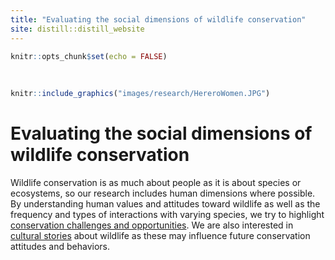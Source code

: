 ```yaml
---
title: "Evaluating the social dimensions of wildlife conservation"
site: distill::distill_website
---
```


```r
knitr::opts_chunk$set(echo = FALSE)
```

<style>
d-title, d-byline {
  display: none
}
</style>

<br>

````r
knitr::include_graphics("images/research/HereroWomen.JPG")
````

# Evaluating the social dimensions of wildlife conservation
Wildlife conservation is as much about people as it is about species or ecosystems, so our research includes human dimensions where possible. By understanding human values and attitudes toward wildlife as well as the frequency and types of interactions with varying species, we try to highlight [conservation challenges and opportunities](https://doi.org/10.1111/csp2.35). We are also interested in [cultural stories](https://doi.org/10.2993/0278-0771-41.1.70) about wildlife as these may influence future conservation attitudes and behaviors.